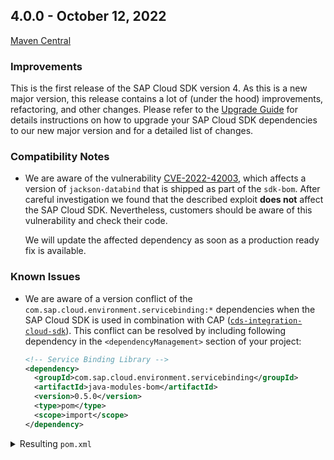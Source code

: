 ## 4.0.0 - October 12, 2022

[Maven Central](https://search.maven.org/search?q=g:com.sap.cloud.sdk*%20AND%20v:4.0.0)

### Improvements

This is the first release of the SAP Cloud SDK version 4.
As this is a new major version, this release contains a lot of (under the hood) improvements, refactoring, and other changes.
Please refer to the [Upgrade Guide](./guides/4.0-upgrade) for details instructions on how to upgrade your SAP Cloud SDK dependencies to our new major version and for a detailed list of changes.

### Compatibility Notes

- We are aware of the vulnerability [CVE-2022-42003](https://nvd.nist.gov/vuln/detail/CVE-2022-42003), which affects a version of `jackson-databind` that is shipped as part of the `sdk-bom`.
  After careful investigation we found that the described exploit **does not** affect the SAP Cloud SDK.
  Nevertheless, customers should be aware of this vulnerability and check their code.

  We will update the affected dependency as soon as a production ready fix is available.

### Known Issues

- We are aware of a version conflict of the `com.sap.cloud.environment.servicebinding:*` dependencies when the SAP Cloud SDK is used in combination with CAP ([`cds-integration-cloud-sdk`](https://search.maven.org/search?q=g:com.sap.cds%20AND%20a:cds-integration-cloud-sdk)).
  This conflict can be resolved by including following dependency in the `<dependencyManagement>` section of your project:

  ```xml
  <!-- Service Binding Library -->
  <dependency>
    <groupId>com.sap.cloud.environment.servicebinding</groupId>
    <artifactId>java-modules-bom</artifactId>
    <version>0.5.0</version>
    <type>pom</type>
    <scope>import</scope>
  </dependency>
  ```

<details>

  <summary>
    Resulting <code>pom.xml</code>
  </summary>

  ```xml
  <dependencyManagement>
      <dependencies>

          <!-- CDS SERVICES -->
          <dependency>
              <groupId>com.sap.cds</groupId>
              <artifactId>cds-services-bom</artifactId>
              <version>${cds.services.version}</version>
              <type>pom</type>
              <scope>import</scope>
          </dependency>

          <!-- Cloud SDK -->
          <dependency>
              <groupId>com.sap.cloud.sdk</groupId>
              <artifactId>sdk-modules-bom</artifactId>
              <version>4.0.0</version>
              <type>pom</type>
              <scope>import</scope>
          </dependency>

          <!-- Service Binding Library -->
          <dependency>
              <groupId>com.sap.cloud.environment.servicebinding</groupId>
              <artifactId>java-modules-bom</artifactId>
              <version>0.5.0</version>
              <type>pom</type>
              <scope>import</scope>
          </dependency>

      </dependencies>
  </dependencyManagement>
  ```

</details>
